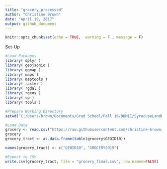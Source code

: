 ```yaml
---
title: "grocery_processed"
author: "Christine Brown"
date: "April 19, 2017"
output: github_document
---
```


```r
knitr::opts_chunk$set(echo = TRUE,  warning = F , message = F)
```
Set-Up
```r
#Load Packages
library( dplyr )
library( geojsonio )
library( ggmap )
library( maps )
library( maptools )
library( raster )
library( rgdal )
library( rgeos )
library( sp )
library( tools )

#Prepare Working Directory
setwd("C:/Users/brown/Documents/Grad School/Fall 16/DDMII/SyracuseLandBank/DATA/FINAL")

```


```r

#Load Data
grocery <- read.csv("https://raw.githubusercontent.com/christine-brown/SyracuseLandBank/master/DATA/PROCESSED_DATA/grocery_processed.csv", stringsAsFactors=FALSE)
grocery
grocery_tract <- as.data.frame(table(grocery$GEOID10))

names(grocery_tract) <- c("GEOID10", "GROCERY2015")

#Export to CSV
write.csv(grocery_tract, file = "grocery_final.csv", row.names=FALSE)

```